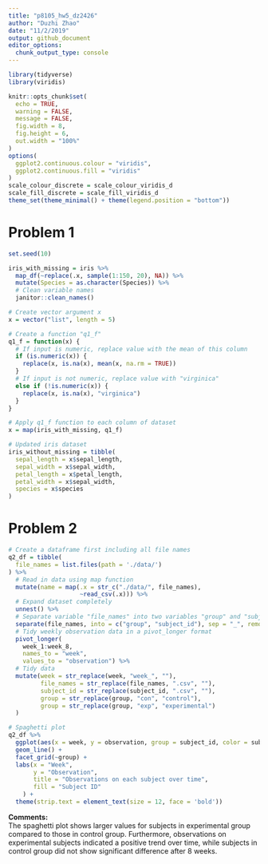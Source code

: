 ```yaml
---
title: "p8105_hw5_dz2426"
author: "Duzhi Zhao"
date: "11/2/2019"
output: github_document
editor_options: 
  chunk_output_type: console
---
```

```r
library(tidyverse)
library(viridis)

knitr::opts_chunk$set(
  echo = TRUE,
  warning = FALSE,
  message = FALSE,
  fig.width = 8, 
  fig.height = 6,
  out.width = "100%"
)
options(
  ggplot2.continuous.colour = "viridis",
  ggplot2.continuous.fill = "viridis"
)
scale_colour_discrete = scale_colour_viridis_d
scale_fill_discrete = scale_fill_viridis_d
theme_set(theme_minimal() + theme(legend.position = "bottom"))
```

# Problem 1
```r
set.seed(10)

iris_with_missing = iris %>% 
  map_df(~replace(.x, sample(1:150, 20), NA)) %>%
  mutate(Species = as.character(Species)) %>% 
  # Clean variable names
  janitor::clean_names()
```

```r
# Create vector argument x 
x = vector("list", length = 5)

# Create a function "q1_f"
q1_f = function(x) {
  # If input is numeric, replace value with the mean of this column
  if (is.numeric(x)) {
    replace(x, is.na(x), mean(x, na.rm = TRUE))
  } 
  # If input is not numeric, replace value with "virginica"
  else if (!is.numeric(x)) {
    replace(x, is.na(x), "virginica")
  }
}

# Apply q1_f function to each column of dataset
x = map(iris_with_missing, q1_f)

# Updated iris dataset
iris_without_missing = tibble(
  sepal_length = x$sepal_length,
  sepal_width = x$sepal_width,
  petal_length = x$petal_length,
  petal_width = x$sepal_width,
  species = x$species
)

```

# Problem 2
```r
# Create a dataframe first including all file names
q2_df = tibble(
  file_names = list.files(path = './data/')
) %>% 
  # Read in data using map function
  mutate(name = map(.x = str_c("./data/", file_names), 
                    ~read_csv(.x))) %>% 
  # Expand dataset completely
  unnest() %>% 
  # Separate variable "file_names" into two variables "group" and "subject id"
  separate(file_names, into = c("group", "subject_id"), sep = "_", remove = F) %>% 
  # Tidy weekly observation data in a pivot_longer format
  pivot_longer(
    week_1:week_8,
    names_to = "week",
    values_to = "observation") %>% 
  # Tidy data
  mutate(week = str_replace(week, "week_", ""),
         file_names = str_replace(file_names, ".csv", ""),
         subject_id = str_replace(subject_id, ".csv", ""),
         group = str_replace(group, "con", "control"),
         group = str_replace(group, "exp", "experimental")
  )
```

```r
# Spaghetti plot
q2_df %>% 
  ggplot(aes(x = week, y = observation, group = subject_id, color = subject_id)) +
  geom_line() + 
  facet_grid(~group) +
  labs(x = "Week", 
       y = "Observation",
       title = "Observations on each subject over time",
       fill = "Subject ID"
    ) +
  theme(strip.text = element_text(size = 12, face = 'bold'))
```

**Comments:**  
The spaghetti plot shows larger values for subjects in experimental group compared to those in control group. Furthermore, observations on experimental subjects indicated a positive trend over time, while subjects in control group did not show significant difference after 8 weeks.


